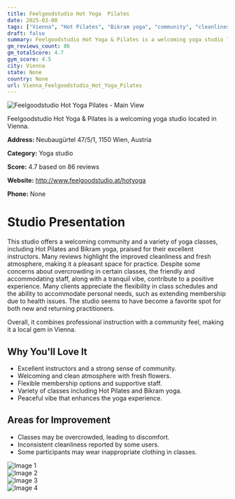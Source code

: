 ```yaml
---
title: Feelgoodstudio Hot Yoga  Pilates
date: 2025-03-08
tags: ["Vienna", "Hot Pilates", "Bikram yoga", "community", "cleanliness", "Vienna"]  
draft: false
summary: Feelgoodstudio Hot Yoga & Pilates is a welcoming yoga studio located in Vienna.
gm_reviews_count: 86
gm_totalScore: 4.7
gym_score: 4.5
city: Vienna
state: None
country: None
url: Vienna_Feelgoodstudio_Hot_Yoga_Pilates
---
```


<div className="aspect-[16/9] relative my-8">
  <img 
    src="https://lh5.googleusercontent.com/p/AF1QipO8T5OyuhSh8VCNCZupbtACF_ZSsyDRslMlkSk=w1920-h1080-k-no"
    alt="Feelgoodstudio Hot Yoga  Pilates - Main View"
    className="object-cover absolute inset-0 w-full h-full rounded-lg"
  />
</div>

Feelgoodstudio Hot Yoga & Pilates is a welcoming yoga studio located in Vienna.

**Address:** Neubaugürtel 47/5/1, 1150 Wien, Austria

**Category:** Yoga studio

**Score:** 4.7 based on 86 reviews

**Website:** http://www.feelgoodstudio.at/hotyoga

**Phone:** None

# Studio Presentation

This studio offers a welcoming community and a variety of yoga classes, including Hot Pilates and Bikram yoga, praised for their excellent instructors. Many reviews highlight the improved cleanliness and fresh atmosphere, making it a pleasant space for practice. Despite some concerns about overcrowding in certain classes, the friendly and accommodating staff, along with a tranquil vibe, contribute to a positive experience. Many clients appreciate the flexibility in class schedules and the ability to accommodate personal needs, such as extending membership due to health issues. The studio seems to have become a favorite spot for both new and returning practitioners.

Overall, it combines professional instruction with a community feel, making it a local gem in Vienna.

## Why You'll Love It

- Excellent instructors and a strong sense of community.
- Welcoming and clean atmosphere with fresh flowers.
- Flexible membership options and supportive staff.
- Variety of classes including Hot Pilates and Bikram yoga.
- Peaceful vibe that enhances the yoga experience.

## Areas for Improvement

- Classes may be overcrowded, leading to discomfort.
- Inconsistent cleanliness reported by some users.
- Some participants may wear inappropriate clothing in classes.

<div className="grid grid-cols-1 xl:grid-cols-2 gap-4 my-8">
<div className="aspect-[4/3] relative"><img src="https://lh5.googleusercontent.com/p/AF1QipN6DOrhu0502xcKkI7Ge4YzfhqvqEmJrePZ4XA=w1920-h1080-k-no" alt="Image 1" className="object-cover absolute inset-0 w-full h-full rounded-lg" /></div>
<div className="aspect-[4/3] relative"><img src="https://lh5.googleusercontent.com/p/AF1QipPzrJaP9TWwCQJ81vea8vjR90dZcLWzFd2FtjE=w1920-h1080-k-no" alt="Image 2" className="object-cover absolute inset-0 w-full h-full rounded-lg" /></div>
<div className="aspect-[4/3] relative"><img src="https://lh5.googleusercontent.com/p/AF1QipO6IDGSi_5nMSxKf21kla711cp_5AJx-U3YexU=w1920-h1080-k-no" alt="Image 3" className="object-cover absolute inset-0 w-full h-full rounded-lg" /></div>
<div className="aspect-[4/3] relative"><img src="https://lh5.googleusercontent.com/p/AF1QipN8HmNhkbZnTEJbq9b9WLTEmtqZkUYxbarwo4c=w1920-h1080-k-no" alt="Image 4" className="object-cover absolute inset-0 w-full h-full rounded-lg" /></div>
</div>